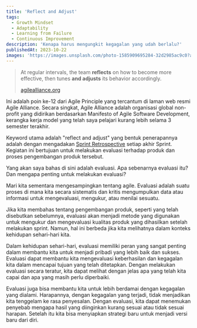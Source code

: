 ```yaml
---
title: 'Reflect and Adjust'
tags:
  - Growth Mindset
  - Adaptability
  - Learning from Failure
  - Continuous Improvement
description: 'Kenapa harus mengungkit kegagalan yang udah berlalu?'
publishedAt: 2023-10-22
images: 'https://images.unsplash.com/photo-1585909695284-32d2985ac9c0?auto=format&fit=crop&q=80&w=1470&ixlib=rb-4.0.3&ixid=M3wxMjA3fDB8MHxwaG90by1wYWdlfHx8fGVufDB8fHx8fA%3D%3D'
---
```


> At regular intervals, the team **reflects** on how to become more effective, then tunes **and adjusts** its behavior accordingly.
>
> [agilealliance.org](agilealliance.org)

Ini adalah poin ke-12 dari Agile Principle yang tercantum di laman web resmi Agile Alliance. Secara singkat, Agile Alliance adalah organisasi global non-profit yang didirikan berdasarkan Manifesto of Agile Software Development, kerangka kerja model yang telah saya pelajari kurang lebih selama 3 semester terakhir.

Keyword utama adalah "reflect and adjust" yang bentuk penerapannya adalah dengan mengadakan [Sprint Retrospective](https://www.scrum.org/resources/what-is-a-sprint-retrospective) setiap akhir Sprint. Kegiatan ini bertujuan untuk melakukan evaluasi terhadap produk dan proses pengembangan produk tersebut.

Yang akan saya bahas di sini adalah evaluasi. Apa sebenarnya evaluasi itu? Dan mengapa penting untuk melakukan evaluasi?

Mari kita sementara mengesampingkan tentang agile. Evaluasi adalah suatu proses di mana kita secara sistematis dan kritis mengumpulkan data atau informasi untuk mengevaluasi, mengukur, atau menilai sesuatu.

Jika kita membahas tentang pengembangan produk, seperti yang telah disebutkan sebelumnya, evaluasi akan menjadi metode yang digunakan untuk mengukur dan mengevaluasi kualitas produk yang dihasilkan setelah melakukan sprint. Namun, hal ini berbeda jika kita melihatnya dalam konteks kehidupan sehari-hari kita.

Dalam kehidupan sehari-hari, evaluasi memiliki peran yang sangat penting dalam membantu kita untuk menjadi pribadi yang lebih baik dan sukses. Evaluasi dapat membantu kita mengevaluasi keberhasilan dan kegagalan kita dalam mencapai tujuan yang telah ditetapkan. Dengan melakukan evaluasi secara teratur, kita dapat melihat dengan jelas apa yang telah kita capai dan apa yang masih perlu diperbaiki.

Evaluasi juga bisa membantu kita untuk lebih berdamai dengan kegagalan yang dialami. Harapannya, dengan kegagalan yang terjadi, tidak menjadikan kita tenggelam ke rasa penyesalan. Dengan evaluasi, kita dapat menemukan penyebab mengapa hasil yang diinginkan kurang sesuai atau tidak sesuai harapan. Setelah itu kita bisa menyiapkan strategi baru untuk menjadi versi baru dari diri.
